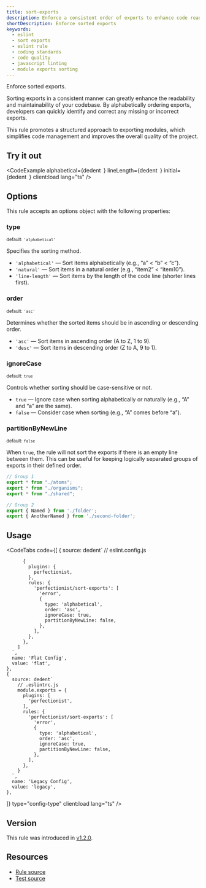 ```yaml
---
title: sort-exports
description: Enforce a consistent order of exports to enhance code readability and maintainability. Use this ESLint rule to keep your exports well-organized
shortDescription: Enforce sorted exports
keywords:
  - eslint
  - sort exports
  - eslint rule
  - coding standards
  - code quality
  - javascript linting
  - module exports sorting
---
```



Enforce sorted exports.

Sorting exports in a consistent manner can greatly enhance the readability and maintainability of your codebase. By alphabetically ordering exports, developers can quickly identify and correct any missing or incorrect exports.

This rule promotes a structured approach to exporting modules, which simplifies code management and improves the overall quality of the project.

## Try it out

<CodeExample
  alphabetical={dedent`
  `}
  lineLength={dedent`
  `}
  initial={dedent`
  `}
  client:load
  lang="ts"
/>

## Options

This rule accepts an options object with the following properties:

### type

<sub>default: `'alphabetical'`</sub>

Specifies the sorting method.

- `'alphabetical'` — Sort items alphabetically (e.g., “a” < “b” < “c”).
- `'natural'` — Sort items in a natural order (e.g., “item2” < “item10”).
- `'line-length'` — Sort items by the length of the code line (shorter lines first).

### order

<sub>default: `'asc'`</sub>

Determines whether the sorted items should be in ascending or descending order.

- `'asc'` — Sort items in ascending order (A to Z, 1 to 9).
- `'desc'` — Sort items in descending order (Z to A, 9 to 1).

### ignoreCase

<sub>default: `true`</sub>

Controls whether sorting should be case-sensitive or not.

- `true` — Ignore case when sorting alphabetically or naturally (e.g., “A” and “a” are the same).
- `false` — Consider case when sorting (e.g., “A” comes before “a”).

### partitionByNewLine

<sub>default: `false`</sub>

When `true`, the rule will not sort the exports if there is an empty line between them. This can be useful for keeping logically separated groups of exports in their defined order.

```js
// Group 1
export * from "./atoms";
export * from "./organisms";
export * from "./shared";

// Group 2
export { Named } from './folder';
export { AnotherNamed } from './second-folder';
```

## Usage

<CodeTabs
  code={[
    {
      source: dedent`
        // eslint.config.js

          {
            plugins: {
              perfectionist,
            },
            rules: {
              'perfectionist/sort-exports': [
                'error',
                {
                  type: 'alphabetical',
                  order: 'asc',
                  ignoreCase: true,
                  partitionByNewLine: false,
                },
              ],
            },
          },
        ]
      `,
      name: 'Flat Config',
      value: 'flat',
    },
    {
      source: dedent`
        // .eslintrc.js
        module.exports = {
          plugins: [
            'perfectionist',
          ],
          rules: {
            'perfectionist/sort-exports': [
              'error',
              {
                type: 'alphabetical',
                order: 'asc',
                ignoreCase: true,
                partitionByNewLine: false,
              },
            ],
          },
        }
      `,
      name: 'Legacy Config',
      value: 'legacy',
    },
  ]}
  type="config-type"
  client:load
  lang="ts"
/>


## Version

This rule was introduced in [v1.2.0](https://github.com/azat-io/eslint-plugin-perfectionist/releases/tag/v1.2.0).

## Resources

- [Rule source](https://github.com/azat-io/eslint-plugin-perfectionist/blob/main/rules/sort-exports.ts)
- [Test source](https://github.com/azat-io/eslint-plugin-perfectionist/blob/main/test/sort-exports.test.ts)
